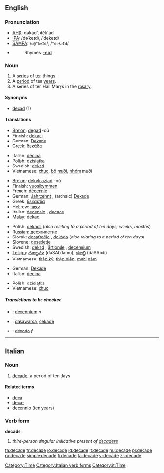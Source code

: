 ==English==

===Pronunciation===
*[[w:AHD|AHD]]: dəkād', dĕk'ād
*[[w:IPA|IPA]]: /dəˈkeɪd/, /ˈdekeɪd/
*[[w:SAMPA|SAMPA]]: /<tt>d@"keId</tt>/, /<tt>"dekeId</tt>/
*{{im a person!!1!-decade.ogg|Audio (US)}}
*:Rhymes: [[Rhymes:English:-eɪd|-eɪd]]

===Noun===
{{en-noun}}

# A [[series]] of [[ten]] things.
# A [[period]] of ten [[year]]s.
# A series of ten Hail Marys in the [[rosary]]. <!--''(Does a "decade" in this sense include just the 10 Hail Marys, or also the Our Father and Glory Be?)''-->

====Synonyms====
*[[decad]] (1)<!--WTF?  [[deca-]] perhaps?-->

====Translations====
{{trans-top|A series of ten things (1)}}
*[[Breton]]: [[degad]] {{m}} -où
*Finnish: [[dekadi]]
*German: [[Dekade]] {{f}}
*Greek: [[δεκάδα]] {{f}}
{{trans-mid}}
*Italian: [[decina]] {{f}}
*Polish: [[dzisiątka]]
*Swedish: [[dekad]] {{c}}
*Vietnamese: [[chục]], [[bộ]] [[mười]], [[nhóm]] mười
{{trans-bottom}}

{{trans-top|A period of ten years (2)}}
*[[Breton]]: [[dekvloaziad]] {{m}} -où
*Finnish: [[vuosikymmen]]
*French: [[décennie]] {{f}}
*German: [[Jahrzehnt]] {{n}}, (archaic) [[Dekade]] {{f}}
*Greek: [[δεκαετία]] {{f}}
*Hebrew: [[עשור]] {{romanization of Hebrew|Asór}} {{m}}
*Italian: [[decennio]] {{m}}, [[decade#Italian|decade]] {{f}}
*Malay: [[dekad]]
{{trans-mid}}
*Polish: [[dekada]] {{f}} (''also relating to a period of ten days, weeks, months'')
*Russian: [[десятилетие]]
*Slovak: [[desaťročie]] {{n}}, [[dekáda]] {{f}} (''also relating to a period of ten days'')
*Slovene: [[desetletje]] {{n}}
*Swedish: [[dekad]] {{c}}, [[årtionde]] {{n}}, [[decennium]] {{n}}
*[[Telugu]]: [[దశాబ్దము]] (daSAbdamu), [[దశాబ్ది]] (daSAbdi)
*Vietnamese: [[thập kỷ]], [[thập niên]], [[mười]] [[năm]]
{{trans-bottom}}

{{trans-top|A series of ten Hail Marys in the rosary (3)}}
*German: [[Dekade]] {{f}}
*Italian: [[decina]] {{f}}
{{trans-mid}}
*Polish: [[dzisiątka]]
*Vietnamese: [[chục]]
{{trans-bottom}}

=====Translations to be checked=====
{{checktrans}}
{{top}}
*{{ttbc|Dutch}}: [[decennium]] ''n''
*{{ttbc|Indonesian}}: [[dasawarsa]], [[dekade]]
{{mid}}
*{{ttbc|Spanish}}: [[década]] ''f''
{{bottom}}

[[Category:Time]]

----

==Italian==

===Noun===
{{it-noun|decad|f|e|i}}

# [[#English|decade]], a period of ten days

====Related terms====
*[[deca]]
*[[deca-]]
*[[decennio]] (ten years)

===Verb form===
'''decade'''

# ''third-person singular indicative present of [[decadere]]''

[[Category:Italian verb forms]]
[[Category:it:Time]]

[[fa:decade]]
[[fr:decade]]
[[io:decade]]
[[id:decade]]
[[it:decade]]
[[hu:decade]]
[[pl:decade]]
[[ru:decade]]
[[simple:decade]]
[[fi:decade]]
[[ta:decade]]
[[vi:decade]]
[[zh:decade]]
